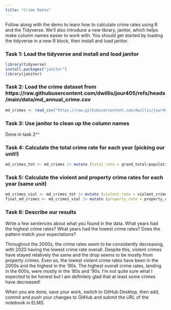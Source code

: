 ```yaml
---
title: "Crime Rates"
---
```


Follow along with the demo to learn how to calculate crime rates using R and the Tidyverse. We'll also introduce a new library, janitor, which helps make column names easier to work with. You should get started by loading the tidyverse in a new R block, then install and load janitor.

### Task 1: Load the tidyverse and install and load janitor
```r
library(tidyverse)
install.packages("janitor")
library(janitor)
```


### Task 2: Load the crime dataset from https://raw.githubusercontent.com/dwillis/jour405/refs/heads/main/data/md_annual_crime.csv

```r
md_crimes <- read_csv("https://raw.githubusercontent.com/dwillis/jour405/refs/heads/main/data/md_annual_crime.csv") %>% clean_names()
```


### Task 3: Use janitor to clean up the column names

Done in task 2^^

### Task 4: Calculate the total crime rate for each year (picking our unit!)

```r
md_crimes_tot <- md_crimes |> mutate (total_rate = grand_total/population*10000)
```

### Task 5: Calculate the violent and property crime rates for each year (same unit)

```r
md_crimes_viol <- md_crimes_tot |> mutate (violent_rate = violent_crime_total/population*10000)
final_md_crimes <- md_crimes_viol |> mutate (property_rate = property_crime_total/population*10000)
```


### Task 6: Describe our results

Write a few sentences about what you found in the data. What years had the highest crime rates? What years had the lowest crime rates? Does the pattern match your expectations?

Throughout the 2000s, the crime rates seem to be consistently decreasing, with 2020 having the lowest crime rate overall. Despite this, violent crimes have stayed relatively the same and the drop seems to be mostly from property crimes. Even so, the lowest violent crime rates have been in the 2000s and the highest in the '90s. The highest overall crime rates, landing in the 600s, were mostly in the '80s and '90s. I'm not quite sure what I expected to be honest but I am definitely glad that at least some crimes have decreased!

When you are done, save your work, switch to GitHub Desktop, then add, commit and push your changes to GitHub and submit the URL of the notebook in ELMS.

